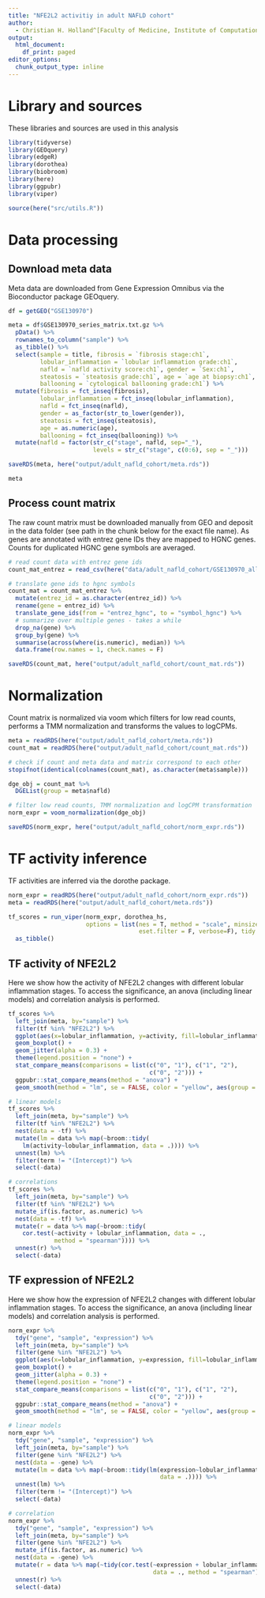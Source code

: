 ```yaml
---
title: "NFE2L2 activitiy in adult NAFLD cohort"
author: 
  - Christian H. Holland^[Faculty of Medicine, Institute of Computational Biomedicine, Heidelberg University, Bioquant, Heidelberg, Germany, christian.holland@bioquant.uni-heidelberg.de]
output:
  html_document:
    df_print: paged
editor_options:
  chunk_output_type: inline
---
```

# Library and sources
These libraries and sources are used in this analysis 
```r
library(tidyverse)
library(GEOquery)
library(edgeR)
library(dorothea)
library(biobroom)
library(here)
library(ggpubr)
library(viper)

source(here("src/utils.R"))
```

# Data processing
## Download meta data
Meta data are downloaded from Gene Expression Omnibus via the Bioconductor package GEOquery.
```r
df = getGEO("GSE130970")

meta = df$GSE130970_series_matrix.txt.gz %>%
  pData() %>%
  rownames_to_column("sample") %>%
  as_tibble() %>%
  select(sample = title, fibrosis = `fibrosis stage:ch1`, 
         lobular_inflammation = `lobular inflammation grade:ch1`, 
         nafld = `nafld activity score:ch1`, gender = `Sex:ch1`, 
         steatosis = `steatosis grade:ch1`, age = `age at biopsy:ch1`,
         ballooning = `cytological ballooning grade:ch1`) %>%
  mutate(fibrosis = fct_inseq(fibrosis),
         lobular_inflammation = fct_inseq(lobular_inflammation),
         nafld = fct_inseq(nafld),
         gender = as_factor(str_to_lower(gender)),
         steatosis = fct_inseq(steatosis),
         age = as.numeric(age),
         ballooning = fct_inseq(ballooning)) %>%
  mutate(nafld = factor(str_c("stage", nafld, sep="_"), 
                        levels = str_c("stage", c(0:6), sep = "_")))

saveRDS(meta, here("output/adult_nafld_cohort/meta.rds"))

meta
```

## Process count matrix
The raw count matrix must be downloaded manually from GEO and deposit in the data folder (see path in the chunk below for the exact file name). As genes are annotated with entrez gene IDs they are mapped to HGNC genes. Counts for duplicated HGNC gene symbols are averaged.
```r
# read count data with entrez gene ids
count_mat_entrez = read_csv(here("data/adult_nafld_cohort/GSE130970_all_sample_salmon_tximport_counts_entrez_gene_ID.csv"))

# translate gene ids to hgnc symbols
count_mat = count_mat_entrez %>%
  mutate(entrez_id = as.character(entrez_id)) %>%
  rename(gene = entrez_id) %>%
  translate_gene_ids(from = "entrez_hgnc", to = "symbol_hgnc") %>%
  # summarize over multiple genes - takes a while
  drop_na(gene) %>%
  group_by(gene) %>%
  summarise(across(where(is.numeric), median)) %>%
  data.frame(row.names = 1, check.names = F)

saveRDS(count_mat, here("output/adult_nafld_cohort/count_mat.rds"))
```

# Normalization
Count matrix is normalized via voom which filters for low read counts, performs a TMM normalization and transforms the values to logCPMs.
```r
meta = readRDS(here("output/adult_nafld_cohort/meta.rds"))
count_mat = readRDS(here("output/adult_nafld_cohort/count_mat.rds"))

# check if count and meta data and matrix correspond to each other
stopifnot(identical(colnames(count_mat), as.character(meta$sample)))

dge_obj = count_mat %>% 
  DGEList(group = meta$nafld)

# filter low read counts, TMM normalization and logCPM transformation
norm_expr = voom_normalization(dge_obj)

saveRDS(norm_expr, here("output/adult_nafld_cohort/norm_expr.rds"))
```

# TF activity inference
TF activities are inferred via the dorothe package.
```r
norm_expr = readRDS(here("output/adult_nafld_cohort/norm_expr.rds"))
meta = readRDS(here("output/adult_nafld_cohort/meta.rds"))

tf_scores = run_viper(norm_expr, dorothea_hs, 
                      options = list(nes = T, method = "scale", minsize = 4, 
                                     eset.filter = F, verbose=F), tidy = T) %>%
  as_tibble()
```

## TF activity of NFE2L2
Here we show how the activity of NFE2L2 changes with different lobular inflammation stages. To access the significance, an anova (including linear models) and correlation analysis is performed.
```r
tf_scores %>% 
  left_join(meta, by="sample") %>%
  filter(tf %in% "NFE2L2") %>%
  ggplot(aes(x=lobular_inflammation, y=activity, fill=lobular_inflammation)) +
  geom_boxplot() +
  geom_jitter(alpha = 0.3) +
  theme(legend.position = "none") +
  stat_compare_means(comparisons = list(c("0", "1"), c("1", "2"), 
                                        c("0", "2"))) +
  ggpubr::stat_compare_means(method = "anova") +
  geom_smooth(method = "lm", se = FALSE, color = "yellow", aes(group = 1))

# linear models
tf_scores %>%
  left_join(meta, by="sample") %>%
  filter(tf %in% "NFE2L2") %>%
  nest(data = -tf) %>%
  mutate(lm = data %>% map(~broom::tidy(
    lm(activity~lobular_inflammation, data = .)))) %>%
  unnest(lm) %>%
  filter(term != "(Intercept)") %>%
  select(-data)

# correlations
tf_scores %>%
  left_join(meta, by="sample") %>%
  filter(tf %in% "NFE2L2") %>%
  mutate_if(is.factor, as.numeric) %>%
  nest(data = -tf) %>%
  mutate(r = data %>% map(~broom::tidy(
    cor.test(~activity + lobular_inflammation, data = ., 
             method = "spearman")))) %>%
  unnest(r) %>%
  select(-data)
```

## TF expression of NFE2L2
Here we show how the expression of NFE2L2 changes with different lobular inflammation stages. To access the significance, an anova (including linear models) and correlation analysis is performed.
```r
norm_expr %>%
  tdy("gene", "sample", "expression") %>%
  left_join(meta, by="sample") %>%
  filter(gene %in% "NFE2L2") %>%  
  ggplot(aes(x=lobular_inflammation, y=expression, fill=lobular_inflammation)) +
  geom_boxplot() +
  geom_jitter(alpha = 0.3) +
  theme(legend.position = "none") +
  stat_compare_means(comparisons = list(c("0", "1"), c("1", "2"), 
                                        c("0", "2"))) +
  ggpubr::stat_compare_means(method = "anova") +
  geom_smooth(method = "lm", se = FALSE, color = "yellow", aes(group = 1))

# linear models
norm_expr %>%
  tdy("gene", "sample", "expression") %>%
  left_join(meta, by="sample") %>%
  filter(gene %in% "NFE2L2") %>%
  nest(data = -gene) %>%
  mutate(lm = data %>% map(~broom::tidy(lm(expression~lobular_inflammation, 
                                           data = .)))) %>%
  unnest(lm) %>%
  filter(term != "(Intercept)") %>%
  select(-data)

# correlation
norm_expr %>%
  tdy("gene", "sample", "expression") %>%
  left_join(meta, by="sample") %>%
  filter(gene %in% "NFE2L2") %>%
  mutate_if(is.factor, as.numeric) %>%
  nest(data = -gene) %>%
  mutate(r = data %>% map(~tidy(cor.test(~expression + lobular_inflammation, 
                                         data = ., method = "spearman")))) %>%
  unnest(r) %>%
  select(-data)
```

